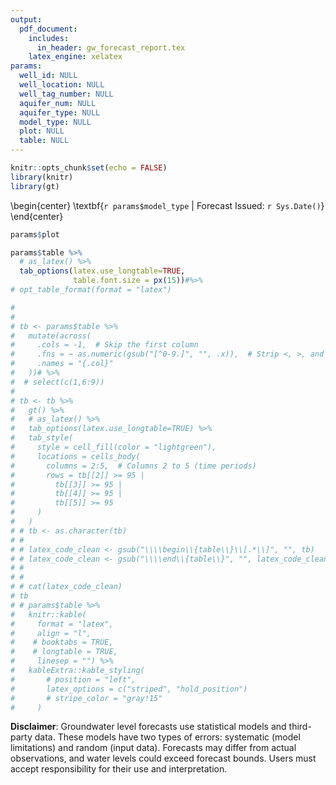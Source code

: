 ```yaml
---
output:
  pdf_document:
    includes:
      in_header: gw_forecast_report.tex
    latex_engine: xelatex
params:
  well_id: NULL
  well_location: NULL
  well_tag_number: NULL
  aquifer_num: NULL
  aquifer_type: NULL
  model_type: NULL
  plot: NULL
  table: NULL
---
```


```r
knitr::opts_chunk$set(echo = FALSE)
library(knitr)
library(gt)
```

\vspace*{-1.75cm}

\begin{center}
\section*{Observation Well: `r paste0(params$well_id, " - ", params$well_location)`}
\vspace{-2.2em}
\end{center}

\begin{center}
\textbf{`r params$aquifer_num` | `r params$aquifer_type`}
\vspace{-1.5em}
\end{center}

\begin{center}
\textbf{`r params$model_type` | Forecast Issued: `r Sys.Date()`}
\vspace{-1.5em}
\end{center}

```r
params$plot
```


\begin{center}
\section*{Likelihood of Groundwater Level Conditions (\%)}
\vspace{-2.5em}
\end{center}

```r
params$table %>% 
  # as_latex() %>% 
  tab_options(latex.use_longtable=TRUE,
              table.font.size = px(15))#%>%
# opt_table_format(format = "latex")

#   
#   
# tb <- params$table %>%
#   mutate(across(
#     .cols = -1,  # Skip the first column
#     .fns = ~ as.numeric(gsub("[^0-9.]", "", .x)),  # Strip <, >, and convert
#     .names = "{.col}"
#   ))# %>% 
#  # select(c(1,6:9))
# 
# tb <- tb %>% 
#   gt() %>% 
#   # as_latex() %>% 
#   tab_options(latex.use_longtable=TRUE) %>%
#   tab_style(
#     style = cell_fill(color = "lightgreen"),
#     locations = cells_body(
#       columns = 2:5,  # Columns 2 to 5 (time periods)
#       rows = tb[[2]] >= 95 |
#         tb[[3]] >= 95 |
#         tb[[4]] >= 95 |
#         tb[[5]] >= 95
#     )
#   )
# # tb <- as.character(tb)
# # 
# # latex_code_clean <- gsub("\\\\begin\\{table\\}\\[.*\\]", "", tb)
# # latex_code_clean <- gsub("\\\\end\\{table\\}", "", latex_code_clean)
# # 
# # 
# # cat(latex_code_clean)
# tb
# # params$table %>%
#   knitr::kable(
#     format = "latex",
#     align = "l",
#    # booktabs = TRUE,
#    # longtable = TRUE,
#     linesep = "") %>%
#   kableExtra::kable_styling(
#       # position = "left",
#       latex_options = c("striped", "hold_position")
#       # stripe_color = "gray!15"
#     )
```

**Disclaimer**: Groundwater level forecasts use statistical models and third-party data. These models have two types of errors: systematic (model limitations) and random (input data). Forecasts may differ from actual observations, and water levels could exceed forecast bounds. Users must accept responsibility for their use and interpretation.

\begin{center}
Model Information: \textcolor{blue}{\href{https://www2.gov.bc.ca/gov/content/environment/air-land-water/water/drought-flooding-dikes-dams/river-forecast-centre}{Detailed explanation of chart}} | \textcolor{blue}{\href{https://www2.gov.bc.ca/gov/content/environment/air-land-water/water/drought-flooding-dikes-dams/river-forecast-centre}{Technical reference for model}} | \textcolor{blue}{\href{https://www2.gov.bc.ca/gov/content/environment/air-land-water/water/drought-flooding-dikes-dams/river-forecast-centre}{Forecast Map}}\\

Well Information: \textcolor{blue}{\href{`r paste0("https://aqrt.nrs.gov.bc.ca/Data/Location/Summary/Location/",params$well_id,"/Interval/Latest")`}{BC Real-time Data}} | \textcolor{blue}{\href{`r paste0("https://apps.nrs.gov.bc.ca/gwells/well/", params$well_tag_number)`}{Well Summary}} | \textcolor{blue}{\href{`r paste0("https://apps.nrs.gov.bc.ca/gwells/aquifers/",params$aquifer_num)`}{Aquifer Summary}}


Issued by \textcolor{blue}{\href{https://www2.gov.bc.ca/gov/content/environment/air-land-water/water/drought-flooding-dikes-dams/river-forecast-centre}{BC River Forecast Centre}} | Updated: `r format(Sys.time(), "%Y-%m-%d %H:%M")`

\end{center}

